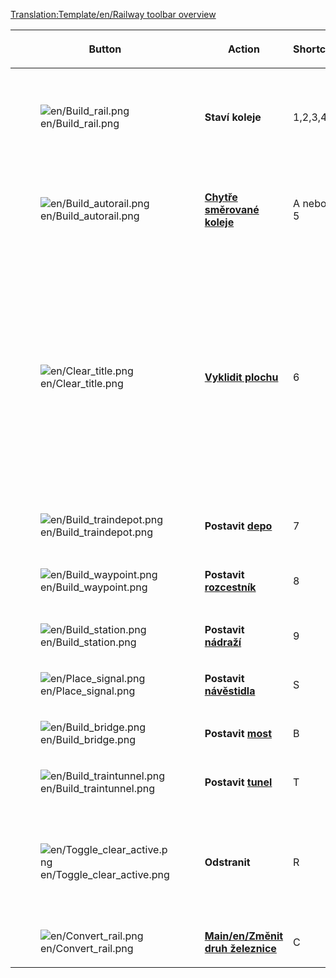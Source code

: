 <noinclude>[[Translation:Template/en/Railway toolbar overview]]</noinclude>
{|{{en/Wikitable}}
|- style="background:#efefef"
!width='100' |Button
!width='150' |Action
!Shortcut
!Description

|-
|[[File:en/Build rail.png]]
|'''Staví koleje'''
|1,2,3,4
|Staví koleje ve vybraném směru, možnost kliknout a táhnout přímé koleje. Neúčinné, oproti nástroji [[Main/en/Chytře směrované koleje]].

|-
|[[File:en/Build autorail.png]]
|'''[[Main/cs/Chytře směrované koleje|Chytře směrované koleje]]'''
|A nebo 5
| Velmi účinný nástroj pro stavění kolejív libovolném směru (ikdyž to ze začátku vypadá složitě). Použití s ''Ctrl'' koleje odstraní.

|-
|[[File:en/Clear title.png]]
|'''[[Main/cs/Úpravy krajiny|Vyklidit plochu]]'''
|6
|Dynamit se používá k čištění čtverečků, buďto nechtěně postavených objektů nebo něčeho, co stojí v cestě. Upozorňujeme, že kliknutím na [[Main/en/Stanice]] odstraní celou stanici, pokud v ní není vlak. Pokud je třeba odstranit jen kousek stanice, je třeba použít nástroj ''Odstranit'' v kombinaci s nástrojem ''Stanice'' [[File:en/Toggle clear active.png]]+[[File:en/Build station.png]]

|-
|[[File:en/Build traindepot.png]]
|'''Postavit [[Main/cs/Depa|depo]]'''
|7
|Otevře nabídku [[Main/cs/Depa|dep]] pro zvolení směru.

|-
|[[File:en/Build waypoint.png]]
|'''Postavit [[Main/cs/Rozcestníky|rozcestník]]'''
|8
|Umožnuje umístit [[Main/cs/Rozcestníky|rozcestník]] na železniční trati.

|-
|[[File:en/Build station.png]]
|'''Postavit [[Main/cs/Nádraží|nádraží]]'''
|9
|Otevře nabídku velikostí a směrů [[Main/cs/Nádraží|nádraží]].

|-
|[[File:en/Place signal.png]]
|'''Postavit [[Main/cs/Signály|návěstidla]]'''
|S
|Nabídka různých druhů signalizačních zařízení.

|-
|[[File:en/Build bridge.png]]
|'''Postavit [[Main/cs/Mosty|most]]'''
|B
|Nabídka pro stavění železničních [[Main/cs/Mosty|mostů]].

|-
|[[File:en/Build traintunnel.png]]
|'''Postavit [[Main/cs/Tunely|tunel]]'''
|T
|Nabídka pro stavění železničních [[Main/cs/Tunely|tunelů]].

|-
|[[File:en/Toggle clear active.png]]
|'''Odstranit'''
|R
|Kliknutím na ''odstranit'', po vybrání jiného nástroje daný objekt odstraní. Například, pokud je třeba odstranit návěstidla z železnice, ale ne železnici samotnou.

|-
|[[File:en/Convert rail.png]]
|'''[[Main/en/Změnit druh železnice]]'''
|C
|Změnit druh železnice z jednoho typu na jiný.

|}